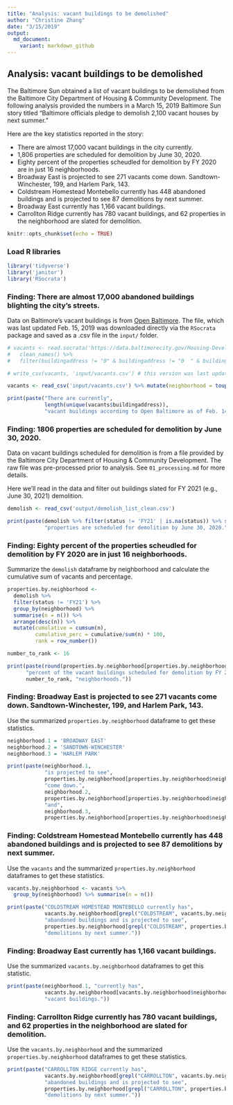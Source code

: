 ```yaml
---
title: "Analysis: vacant buildings to be demolished"
author: "Christine Zhang"
date: "3/15/2019"
output:   
  md_document:
    variant: markdown_github
---
```


## Analysis: vacant buildings to be demolished

The Baltimore Sun obtained a list of vacant buildings to be demolished from the Baltimore City Department of Housing & Community Development. The following analysis provided the numbers in a March 15, 2019 Baltimore Sun story titled "Baltimore officials pledge to demolish 2,100 vacant houses by next summer."

Here are the key statistics reported in the story:

- There are almost 17,000 vacant buildings in the city currently.
- 1,806 properties are scheduled for demolition by June 30, 2020.
- Eighty percent of the properties scheudled for demolition by FY 2020 are in just 16 neighborhoods.
- Broadway East is projected to see 271 vacants come down. Sandtown-Winchester, 199, and Harlem Park, 143.
- Coldstream Homestead Montebello currently has 448 abandoned buildings and is projected to see 87 demolitions by next summer.
- Broadway East currently has 1,166 vacant buildings.
- Carrollton Ridge currently has 780 vacant buildings, and 62 properties in the neighborhood are slated for demolition.

```r
knitr::opts_chunk$set(echo = TRUE)
```

### Load R libraries

```r
library('tidyverse')
library('janitor')
library('RSocrata')
```

### Finding: There are almost 17,000 abandoned buildings blighting the city’s streets.

Data on Baltimore's vacant buildings is from [Open Baltimore](https://data.baltimorecity.gov/Housing-Development/Vacant-Buildings/qqcv-ihn5/). The file, which was last updated Feb. 15, 2019 was downloaded directly via the `RSocrata` package and saved as a .csv file in the `input/` folder.

```r
# vacants <- read.socrata('https://data.baltimorecity.gov/Housing-Development/Vacant-Buildings/qqcv-ihn5/') %>% 
#   clean_names() %>%
#   filter(buildingaddress != "0" & buildingaddress != "0  " & buildingaddress != "")

# write_csv(vacants, 'input/vacants.csv') # this version was last updated Feb. 15, 2019

vacants <- read_csv('input/vacants.csv') %>% mutate(neighborhood = toupper(neighborhood))

print(paste("There are currently", 
            length(unique(vacants$buildingaddress)), 
            "vacant buildings according to Open Baltimore as of Feb. 14, 2019."))
```

### Finding: 1806 properties are scheduled for demolition by June 30, 2020.

Data on vacant buildings scheduled for demolition is from a file provided by the Baltimore City Department of Housing & Community Development. The raw file was pre-processed prior to analysis. See `01_processing.md` for more details.

Here we'll read in the data and filter out buildings slated for FY 2021 (e.g., June 30, 2021) demolition.

```r
demolish <- read_csv('output/demolish_list_clean.csv')

print(paste(demolish %>% filter(status != 'FY21' | is.na(status)) %>% summarise(n = n()),
            "properties are scheduled for demolition by June 30, 2020."))
```

### Finding: Eighty percent of the properties scheudled for demolition by FY 2020 are in just 16 neighborhoods.

Summarize the `demolish` dataframe by neighborhood and calculate the cumulative sum of vacants and percentage.

```r
properties.by.neighborhood <- 
  demolish %>% 
  filter(status != 'FY21') %>% 
  group_by(neighborhood) %>% 
  summarise(n = n()) %>%
  arrange(desc(n)) %>%
  mutate(cumulative = cumsum(n),
         cumulative_perc = cumulative/sum(n) * 100,
         rank = row_number())

number_to_rank <- 16

print(paste(round(properties.by.neighborhood[properties.by.neighborhood$rank == number_to_rank, ]$cumulative_perc),
      "percent of the vacant buildings scheduled for demolition by FY 2020 are in",
      number_to_rank, "neighborhoods."))
```

### Finding: Broadway East is projected to see 271 vacants come down. Sandtown-Winchester, 199, and Harlem Park, 143.

Use the summarized `properties.by.neighborhood` dataframe to get these statistics.

```r
neighborhood.1 = 'BROADWAY EAST'
neighborhood.2 = 'SANDTOWN-WINCHESTER'
neighborhood.3 = 'HARLEM PARK'

print(paste(neighborhood.1,
            "is projected to see",
            properties.by.neighborhood[properties.by.neighborhood$neighborhood == neighborhood.1, ]$n,
            "come down.",
            neighborhood.2,
            properties.by.neighborhood[properties.by.neighborhood$neighborhood == neighborhood.2, ]$n,
            "and",
            neighborhood.3,
            properties.by.neighborhood[properties.by.neighborhood$neighborhood == neighborhood.3, ]$n))
```

### Finding: Coldstream Homestead Montebello currently has 448 abandoned buildings and is projected to see 87 demolitions by next summer.

Use the `vacants` and the summarized `properties.by.neighborhood` dataframes to get these statistics.

```r
vacants.by.neighborhood <- vacants %>% 
  group_by(neighborhood) %>% summarise(n = n())

print(paste("COLDSTREAM HOMESTEAD MONTEBELLO currently has", 
            vacants.by.neighborhood[grepl("COLDSTREAM", vacants.by.neighborhood$neighborhood), ]$n,
            "abandoned buildings and is projected to see",
            properties.by.neighborhood[grepl("COLDSTREAM", properties.by.neighborhood$neighborhood), ]$n,
            "demolitions by next summer."))
```

### Finding: Broadway East currently has 1,166 vacant buildings.

Use the summarized `vacants.by.neighborhood` dataframes to get this statistic.

```r
print(paste(neighborhood.1, "currently has", 
            vacants.by.neighborhood[vacants.by.neighborhood$neighborhood == neighborhood.1, ]$n,
            "vacant buildings."))
```

### Finding: Carrollton Ridge currently has 780 vacant buildings, and 62 properties in the neighborhood are slated for demolition.

Use the `vacants.by.neighborhood` and the summarized `properties.by.neighborhood` dataframes to get these statistics.

```r
print(paste("CARROLLTON RIDGE currently has", 
            vacants.by.neighborhood[grepl("CARROLLTON", vacants.by.neighborhood$neighborhood), ]$n,
            "abandoned buildings and is projected to see",
            properties.by.neighborhood[grepl("CARROLLTON", properties.by.neighborhood$neighborhood), ]$n,
            "demolitions by next summer."))
```